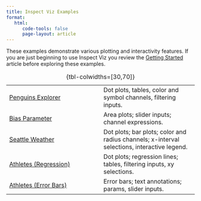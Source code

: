 ```yaml
---
title: Inspect Viz Examples
format: 
   html: 
      code-tools: false
      page-layout: article
---
```


These examples demonstrate various plotting and interactivity features. If you are just beginning to use Inspect Viz you review the [Getting Started](../index.qmd) article before exploring these examples.

|  |  |
|------------------------------------|------------------------------------|
| [Penguins Explorer](penguins/index.qmd) | Dot plots, tables, color and symbol channels, filtering inputs. |
| [Bias Parameter](bias-parameter/index.qmd) | Area plots; slider inputs; channel expressions. |
| [Seattle Weather](seattle-weather/index.qmd) | Dot plots; bar plots; color and radius channels; x-interval selections, interactive legend. |
| [Athletes (Regression)](athletes-regression/index.qmd) | Dot plots; regression lines; tables, filtering inputs, xy selections. |
| [Athletes (Error Bars)](athletes-errorbars/index.qmd) | Error bars; text annotations; params, slider inputs. |


: {tbl-colwidths=\[30,70\]}